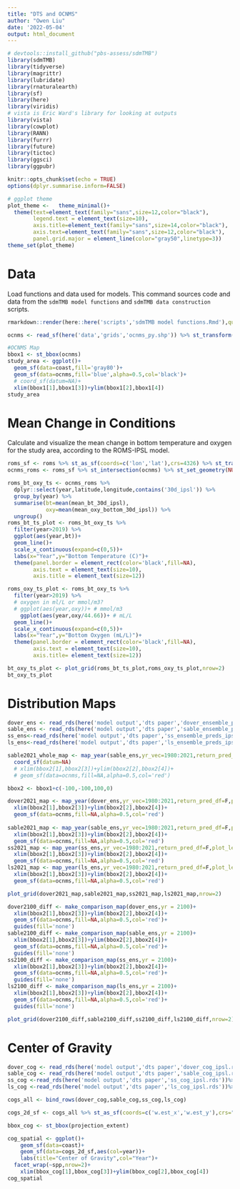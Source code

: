 ```yaml
---
title: "DTS and OCNMS"
author: "Owen Liu"
date: '2022-05-04'
output: html_document
---
```


```r
# devtools::install_github("pbs-assess/sdmTMB")
library(sdmTMB)
library(tidyverse)
library(magrittr)
library(lubridate)
library(rnaturalearth)
library(sf)
library(here)
library(viridis)
# vista is Eric Ward's library for looking at outputs
library(vista)
library(cowplot)
library(RANN)
library(furrr)
library(future)
library(tictoc)
library(ggsci)
library(ggpubr)

knitr::opts_chunk$set(echo = TRUE)
options(dplyr.summarise.inform=FALSE)
```

```r
# ggplot theme
plot_theme <-   theme_minimal()+
  theme(text=element_text(family="sans",size=12,color="black"),
        legend.text = element_text(size=10),
        axis.title=element_text(family="sans",size=14,color="black"),
        axis.text=element_text(family="sans",size=12,color="black"),
        panel.grid.major = element_line(color="gray50",linetype=3))
theme_set(plot_theme)
```

# Data

Load functions and data used for models. This command sources code and data from the `sdmTMB model functions` and `sdmTMB data construction` scripts.

```r
rmarkdown::render(here::here('scripts','sdmTMB model functions.Rmd'),quiet=TRUE)
```

```r
ocnms <- read_sf(here('data','grids','ocnms_py.shp')) %>% st_transform(st_crs(coast))
```

```r
#OCNMS Map
bbox1 <- st_bbox(ocnms)
study_area <- ggplot()+
  geom_sf(data=coast,fill='gray80')+
  geom_sf(data=ocnms,fill='blue',alpha=0.5,col='black')+
  # coord_sf(datum=NA)+
  xlim(bbox1[1],bbox1[3])+ylim(bbox1[2],bbox1[4])
study_area
```

# Mean Change in Conditions

Calculate and visualize the mean change in bottom temperature and oxygen for the study area, according to the ROMS-IPSL model.

```r
roms_sf <- roms %>% st_as_sf(coords=c('lon','lat'),crs=4326) %>% st_transform(st_crs(ocnms))
ocnms_roms <- roms_sf %>% st_intersection(ocnms) %>% st_set_geometry(NULL)

roms_bt_oxy_ts <- ocnms_roms %>% 
  dplyr::select(year,latitude,longitude,contains('30d_ipsl')) %>% 
  group_by(year) %>% 
  summarise(bt=mean(mean_bt_30d_ipsl),
            oxy=mean(mean_oxy_bottom_30d_ipsl)) %>% 
  ungroup()
roms_bt_ts_plot <- roms_bt_oxy_ts %>% 
  filter(year>2019) %>% 
  ggplot(aes(year,bt))+
  geom_line()+
  scale_x_continuous(expand=c(0,5))+
  labs(x="Year",y="Bottom Temperature (C)")+
  theme(panel.border = element_rect(color='black',fill=NA),
        axis.text = element_text(size=10),
        axis.title = element_text(size=12))

roms_oxy_ts_plot <- roms_bt_oxy_ts %>% 
  filter(year>2019) %>%
  # oxygen in ml/L or mmol/m3?
  # ggplot(aes(year,oxy))+ # mmol/m3
    ggplot(aes(year,oxy/44.66))+ # mL/L
  geom_line()+
  scale_x_continuous(expand=c(0,5))+
  labs(x="Year",y="Bottom Oxygen (mL/L)")+
  theme(panel.border = element_rect(color='black',fill=NA),
        axis.text = element_text(size=10),
        axis.title= element_text(size=12))

bt_oxy_ts_plot <- plot_grid(roms_bt_ts_plot,roms_oxy_ts_plot,nrow=2)
bt_oxy_ts_plot
```

# Distribution Maps

```r
dover_ens <- read_rds(here('model output','dts paper','dover_ensemble_preds_ipsl.rds'))
sable_ens <- read_rds(here('model output','dts paper','sable_ensemble_preds_ipsl.rds'))
ss_ens<-read_rds(here('model output','dts paper','ss_ensemble_preds_ipsl.rds'))
ls_ens<-read_rds(here('model output','dts paper','ls_ensemble_preds_ipsl.rds'))
```

```r
sable2021_whole_map <- map_year(sable_ens,yr_vec=1980:2021,return_pred_df=F,plot_leg = F)+
  coord_sf(datum=NA)
  # xlim(bbox2[1],bbox2[3])+ylim(bbox2[2],bbox2[4])+
  # geom_sf(data=ocnms,fill=NA,alpha=0.5,col='red')
```

```r
bbox2 <- bbox1+c(-100,-100,100,0)

dover2021_map <- map_year(dover_ens,yr_vec=1980:2021,return_pred_df=F,plot_leg = F)+
  xlim(bbox2[1],bbox2[3])+ylim(bbox2[2],bbox2[4])+
  geom_sf(data=ocnms,fill=NA,alpha=0.5,col='red')
  
sable2021_map <- map_year(sable_ens,yr_vec=1980:2021,return_pred_df=F,plot_leg = F)+
  xlim(bbox2[1],bbox2[3])+ylim(bbox2[2],bbox2[4])+
  geom_sf(data=ocnms,fill=NA,alpha=0.5,col='red')
ss2021_map <- map_year(ss_ens,yr_vec=1980:2021,return_pred_df=F,plot_leg = F)+
  xlim(bbox2[1],bbox2[3])+ylim(bbox2[2],bbox2[4])+
  geom_sf(data=ocnms,fill=NA,alpha=0.5,col='red')
ls2021_map <- map_year(ls_ens,yr_vec=1980:2021,return_pred_df=F,plot_leg = F)+
  xlim(bbox2[1],bbox2[3])+ylim(bbox2[2],bbox2[4])+
  geom_sf(data=ocnms,fill=NA,alpha=0.5,col='red')

plot_grid(dover2021_map,sable2021_map,ss2021_map,ls2021_map,nrow=2)
```

```r

dover2100_diff <- make_comparison_map(dover_ens,yr = 2100)+
  xlim(bbox2[1],bbox2[3])+ylim(bbox2[2],bbox2[4])+
  geom_sf(data=ocnms,fill=NA,alpha=0.5,col='red')+
  guides(fill='none')
sable2100_diff <- make_comparison_map(sable_ens,yr = 2100)+
  xlim(bbox2[1],bbox2[3])+ylim(bbox2[2],bbox2[4])+
  geom_sf(data=ocnms,fill=NA,alpha=0.5,col='red')+
  guides(fill='none')
ss2100_diff <- make_comparison_map(ss_ens,yr = 2100)+
  xlim(bbox2[1],bbox2[3])+ylim(bbox2[2],bbox2[4])+
  geom_sf(data=ocnms,fill=NA,alpha=0.5,col='red')+
  guides(fill='none')
ls2100_diff <- make_comparison_map(ls_ens,yr = 2100)+
  xlim(bbox2[1],bbox2[3])+ylim(bbox2[2],bbox2[4])+
  geom_sf(data=ocnms,fill=NA,alpha=0.5,col='red')+
  guides(fill='none')

plot_grid(dover2100_diff,sable2100_diff,ss2100_diff,ls2100_diff,nrow=2)
```

# Center of Gravity

```r
dover_cog <- read_rds(here('model output','dts paper','dover_cog_ipsl.rds')) %>% mutate(spp="Dover Sole")
sable_cog <- read_rds(here('model output','dts paper','sable_cog_ipsl.rds'))%>% mutate(spp="Sablefish")
ss_cog <-read_rds(here('model output','dts paper','ss_cog_ipsl.rds'))%>% mutate(spp="Shortspine")
ls_cog <-read_rds(here('model output','dts paper','ls_cog_ipsl.rds'))%>% mutate(spp="Longspine")

cogs_all <- bind_rows(dover_cog,sable_cog,ss_cog,ls_cog)
```

```r
cogs_2d_sf <- cogs_all %>% st_as_sf(coords=c('w.est_x','w.est_y'),crs="+proj=utm +zone=10 +datum=WGS84 +units=km")

bbox_cog <- st_bbox(projection_extent)

cog_spatial <- ggplot()+
    geom_sf(data=coast)+
    geom_sf(data=cogs_2d_sf,aes(col=year))+
    labs(title="Center of Gravity",col="Year")+
  facet_wrap(~spp,nrow=2)+
    xlim(bbox_cog[1],bbox_cog[3])+ylim(bbox_cog[2],bbox_cog[4])
cog_spatial
```


